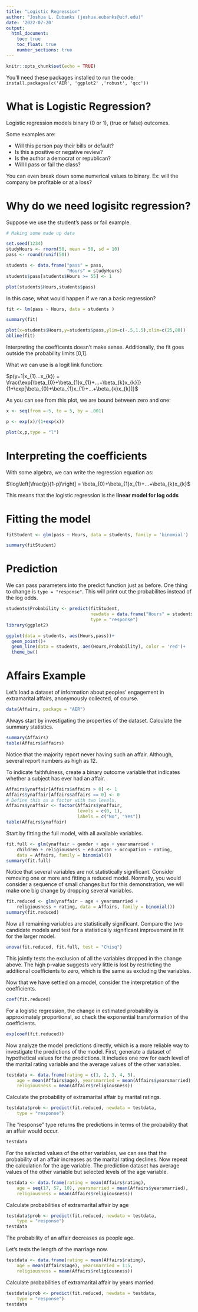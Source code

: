 ```yaml
---
title: "Logistic Regression"
author: "Joshua L. Eubanks (joshua.eubanks@ucf.edu)"
date: '2022-07-20'
output: 
  html_document:
    toc: true
    toc_float: true
    number_sections: true
---
```


```r
knitr::opts_chunk$set(echo = TRUE)
```

You'll need these packages installed to run the code:
`install.packages(c('AER', 'ggplot2' ,'robust', 'qcc'))`

# What is Logistic Regression?

Logistic regression models binary (0 or 1), (true or false) outcomes.

Some examples are:

- Will this person pay their bills or default?
- Is this a positive or negative review?
- Is the author a democrat or republican?
- Will I pass or fail the class?

You can even break down some numerical values to binary. Ex: will the company be profitable or at a loss?

# Why do we need logisitc regression?

Suppose we use the student's pass or fail example.

```r
# Making some made up data

set.seed(1234)
studyHours <- rnorm(50, mean = 50, sd = 10)
pass <- round(runif(50))

students <- data.frame("pass" = pass,
                       "Hours" = studyHours)
students$pass[students$Hours >= 55] <- 1

plot(students$Hours,students$pass)
```

In this case, what would happen if we ran a basic regression?

```r
fit <- lm(pass ~ Hours, data = students )

summary(fit)
```

```r
plot(x=students$Hours,y=students$pass,ylim=c(-.5,1.5),xlim=c(25,80))
abline(fit)
```

Interpreting the coefficents doesn't make sense. Additionally, the fit goes outside the probability limits [0,1].

What we can use is a logit link function:

$p(y=1|x_{1}...x_{k}) = \frac{\exp[\beta_{0}+\beta_{1}x_{1}+...+\beta_{k}x_{k}]}{1+\exp[\beta_{0}+\beta_{1}x_{1}+...+\beta_{k}x_{k}]}$

As you can see from this plot, we are bound between zero and one:

```r
x <- seq(from =-5, to = 5, by = .001)

p <- exp(x)/(1+exp(x))

plot(x,p,type = "l")
```


# Interpreting the coefficients

With some algebra, we can write the regression equation as:

$\log\left[\frac{p}{1-p}\right] = \beta_{0}+\beta_{1}x_{1}+...+\beta_{k}x_{k}$

This means that the logistic regression is the **linear model for log odds**


# Fitting the model

```r
fitStudent <- glm(pass ~ Hours, data = students, family = 'binomial')

summary(fitStudent)
```

# Prediction 

We can pass parameters into the predict function just as before. One thing to change is `type = "response"`. This will print out the probabilites instead of the log odds.

```r
students$Probability <- predict(fitStudent,
                                newdata = data.frame("Hours" = students$Hours),
                                type = "response")
library(ggplot2)

ggplot(data = students, aes(Hours,pass))+
  geom_point()+
  geom_line(data = students, aes(Hours,Probability), color = 'red')+
  theme_bw()

```

# Affairs Example

Let's load a dataset of information about peoples' engagement in extramarital affairs, anonymously collected, of course.

```r
data(Affairs, package = "AER")
```

Always start by investigating the properties of the dataset. Calculate the summary statistics.

```r
summary(Affairs)
table(Affairs$affairs)
```

Notice that the majority report never having such an affair. Although, several report numbers as high as 12.

To indicate faithfulness, create a binary outcome variable that indicates whether a subject has ever had an affair. 

```r
Affairs$ynaffair[Affairs$affairs > 0] <- 1
Affairs$ynaffair[Affairs$affairs == 0] <- 0
# Define this as a factor with two levels.
Affairs$ynaffair <- factor(Affairs$ynaffair,
                           levels = c(0, 1),
                           labels = c("No", "Yes"))
table(Affairs$ynaffair)
```

Start by fitting the full model, with all available variables.

```r
fit.full <- glm(ynaffair ~ gender + age + yearsmarried +
    children + religiousness + education + occupation + rating,
    data = Affairs, family = binomial())
summary(fit.full)

```

Notice that several variables are not statistically significant. Consider removing one or more and fitting a reduced model. Normally, you would consider a sequence of small changes but for this demonstration, we will make one big change by dropping several variables.

```r
fit.reduced <- glm(ynaffair ~ age + yearsmarried +
    religiousness + rating, data = Affairs, family = binomial())
summary(fit.reduced)

```

Now all remaining variables are statistically significant. Compare the two candidate models and test for a statistically significant improvement in fit for the larger model.

```r
anova(fit.reduced, fit.full, test = "Chisq")
```

This jointly tests the exclusion of all the variables dropped in the change above. The high p-value suggests very little is lost by restricting the additional coefficients to zero, which is the same as excluding the variables.

Now that we have settled on a model, consider the interpretation of the coefficients.

```r
coef(fit.reduced)
```

For a logistic regression, the change in estimated probability is approximately proportional, so check the exponential transformation of the coefficients.

```r
exp(coef(fit.reduced))
```

Now analyze the model predictions directly, which is a more reliable way to investigate the predictions of the model. First, generate a dataset of hypothetical values for the predictions. It includes one row for each level of the marital rating variable and the average values of the other variables.

```r
testdata <- data.frame(rating = c(1, 2, 3, 4, 5),
    age = mean(Affairs$age), yearsmarried = mean(Affairs$yearsmarried),
    religiousness = mean(Affairs$religiousness))
```

Calculate the probability of extramarital affair by marital ratings. 

```r
testdata$prob <- predict(fit.reduced, newdata = testdata,
    type = "response")

```

The "response" type returns the predictions in terms of the probability that an affair would occur.

```r
testdata
```


For the selected values of the other variables, we can see that the probability of an affair increases as the marital rating declines. Now repeat the calculation for the age variable. The prediction dataset has average values of the other variable but selected levels of the age variable.

```r
testdata <- data.frame(rating = mean(Affairs$rating),
    age = seq(17, 57, 10), yearsmarried = mean(Affairs$yearsmarried),
    religiousness = mean(Affairs$religiousness))
```

Calculate probabilities of extramarital affair by age

```r
testdata$prob <- predict(fit.reduced, newdata = testdata,
    type = "response")
testdata

```

The probability of an affair decreases as people age.

Let's tests the length of the marriage now.

```r
testdata <- data.frame(rating = mean(Affairs$rating),
    age = mean(Affairs$age), yearsmarried = 1:5,
    religiousness = mean(Affairs$religiousness))
```

Calculate probabilities of extramarital affair by years married.

```r
testdata$prob <- predict(fit.reduced, newdata = testdata,
    type = "response")
testdata

```

